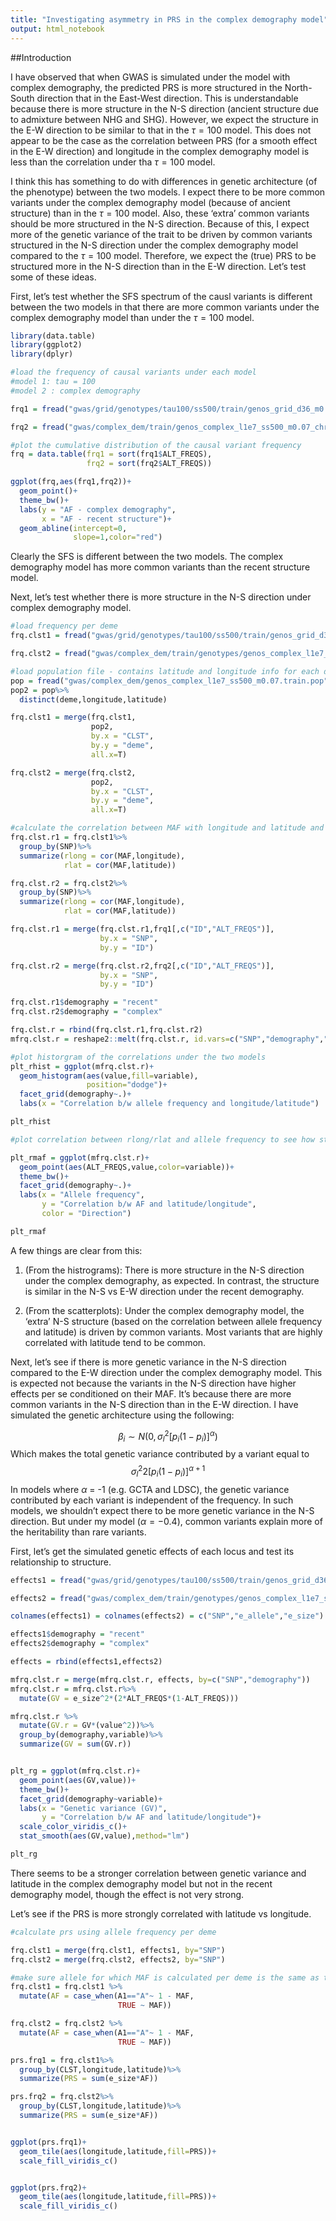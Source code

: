 ```yaml
---
title: "Investigating asymmetry in PRS in the complex demography model"
output: html_notebook
---
```


##Introduction

I have observed that when GWAS is simulated under the model with complex demography, the predicted PRS is more structured in the North-South direction that in the East-West direction. This is understandable because there is more structure in the N-S direction (ancient structure due to admixture between NHG and SHG). However, we expect the structure in the E-W direction to be similar to that in the $\tau = 100$ model. This does not appear to be the case as the correlation between PRS (for a smooth effect in the E-W direction) and longitude in the complex demography model is less than the correlation under tha $\tau = 100$ model.

I think this has something to do with differences in genetic architecture (of the phenotype) between the two models. I expect there to be more common variants under the complex demography model (because of ancient structure) than in the $\tau = 100$ model. Also, these 'extra' common variants should be more structured in the N-S direction. Because of this, I expect more of the genetic variance of the trait to be driven by common variants structured in the N-S direction under the complex demography model compared to the $\tau = 100$ model. Therefore, we expect the (true) PRS to be structured more in the N-S direction than in the E-W direction. Let's test some of these ideas.

First, let's test whether the SFS spectrum of the causl variants is different between the two models in that there are more common variants under the complex demography model than under the $\tau = 100$ model.

```r

library(data.table)
library(ggplot2)
library(dplyr)

#load the frequency of causal variants under each model
#model 1: tau = 100
#model 2 : complex demography

frq1 = fread("gwas/grid/genotypes/tau100/ss500/train/genos_grid_d36_m0.05_s500_t100.rmdup.train.thinned_100kb.frq.afreq")

frq2 = fread("gwas/complex_dem/train/genos_complex_l1e7_ss500_m0.07_chr1_20.rmdup.train.snps.thinned_100kb.frq.afreq")

#plot the cumulative distribution of the causal variant frequency
frq = data.table(frq1 = sort(frq1$ALT_FREQS),
                 frq2 = sort(frq2$ALT_FREQS))

ggplot(frq,aes(frq1,frq2))+
  geom_point()+
  theme_bw()+
  labs(y = "AF - complex demography",
       x = "AF - recent structure")+
  geom_abline(intercept=0,
              slope=1,color="red")

```

Clearly the SFS is different between the two models. The complex demography model has more common variants than the recent structure model.

Next, let's test whether there is more structure in the N-S direction under complex demography model.

```r

#load frequency per deme
frq.clst1 = fread("gwas/grid/genotypes/tau100/ss500/train/genos_grid_d36_m0.05_s500_t100.rmdup.train.clst.frq.strat")

frq.clst2 = fread("gwas/complex_dem/train/genotypes/genos_complex_l1e7_ss500_m0.07_chr1_20.rmdup.train.snps.thinned_100kb.clst.frq.strat")

#load population file - contains latitude and longitude info for each deme
pop = fread("gwas/complex_dem/genos_complex_l1e7_ss500_m0.07.train.pop")
pop2 = pop%>%
  distinct(deme,longitude,latitude)

frq.clst1 = merge(frq.clst1, 
                  pop2, 
                  by.x = "CLST",
                  by.y = "deme",
                  all.x=T)

frq.clst2 = merge(frq.clst2, 
                  pop2, 
                  by.x = "CLST",
                  by.y = "deme",
                  all.x=T)

#calculate the correlation between MAF with longitude and latitude and compare under the two models
frq.clst.r1 = frq.clst1%>%
  group_by(SNP)%>%
  summarize(rlong = cor(MAF,longitude),
            rlat = cor(MAF,latitude))

frq.clst.r2 = frq.clst2%>%
  group_by(SNP)%>%
  summarize(rlong = cor(MAF,longitude),
            rlat = cor(MAF,latitude))

frq.clst.r1 = merge(frq.clst.r1,frq1[,c("ID","ALT_FREQS")],
                    by.x = "SNP",
                    by.y = "ID")

frq.clst.r2 = merge(frq.clst.r2,frq2[,c("ID","ALT_FREQS")],
                    by.x = "SNP",
                    by.y = "ID")

frq.clst.r1$demography = "recent"
frq.clst.r2$demography = "complex"

frq.clst.r = rbind(frq.clst.r1,frq.clst.r2)
mfrq.clst.r = reshape2::melt(frq.clst.r, id.vars=c("SNP","demography","ALT_FREQS"))

#plot historgram of the correlations under the two models
plt_rhist = ggplot(mfrq.clst.r)+
  geom_histogram(aes(value,fill=variable),
                 position="dodge")+
  facet_grid(demography~.)+
  labs(x = "Correlation b/w allele frequency and longitude/latitude")

plt_rhist

#plot correlation between rlong/rlat and allele frequency to see how structure correlates with allele frequency

plt_rmaf = ggplot(mfrq.clst.r)+
  geom_point(aes(ALT_FREQS,value,color=variable))+
  theme_bw()+
  facet_grid(demography~.)+
  labs(x = "Allele frequency",
       y = "Correlation b/w AF and latitude/longitude",
       color = "Direction")

plt_rmaf

```


A few things are clear from this:

1. (From the histrograms): There is more structure in the N-S direction under the complex demography, as expected. In contrast, the structure is similar in the N-S vs E-W direction under the recent demography. 

2. (From the scatterplots): Under the complex demography model, the 'extra' N-S structure (based on the correlation between allele frequency and latitude) is driven by common variants. Most variants that are highly correlated with latitude tend to be common.

Next, let's see if there is more genetic variance in the N-S direction compared to the E-W direction under the complex demography model. This is expected not because the variants in the N-S direction have higher effects per se conditioned on their MAF. It's because there are more common variants in the N-S direction than in the E-W direction. I have simulated the genetic architecture using the following:

$$\beta_i \sim N(0,\sigma_l^2 [p_i(1-p_i)]^\alpha)$$
Which makes the total genetic variance contributed by a variant equal to 
$$\sigma_l^2 2 [p_i(1 - p_i)]^{\alpha+1}$$
In models where $\alpha$ = -1 (e.g. GCTA and LDSC), the genetic variance contributed by each variant is independent of the frequency. In such models, we shouldn't expect there to be more genetic variance in the N-S direction. But under my model ($\alpha = -0.4$), common variants explain more of the heritability than rare variants.

First, let's get the simulated genetic effects of each locus and test its relationship to structure.

```r

effects1 = fread("gwas/grid/genotypes/tau100/ss500/train/genos_grid_d36_m0.05_s500_t100.rmdup.train.thinned_100kb.effects")

effects2 = fread("gwas/complex_dem/train/genotypes/genos_complex_l1e7_ss500_m0.07_chr1_20.rmdup.train.snps.thinned_100kb.effects")

colnames(effects1) = colnames(effects2) = c("SNP","e_allele","e_size")

effects1$demography = "recent"
effects2$demography = "complex"

effects = rbind(effects1,effects2)

mfrq.clst.r = merge(mfrq.clst.r, effects, by=c("SNP","demography"))
mfrq.clst.r = mfrq.clst.r%>%
  mutate(GV = e_size^2*(2*ALT_FREQS*(1-ALT_FREQS)))

mfrq.clst.r %>%
  mutate(GV.r = GV*(value^2))%>%
  group_by(demography,variable)%>%
  summarize(GV = sum(GV.r))


plt_rg = ggplot(mfrq.clst.r)+
  geom_point(aes(GV,value))+
  theme_bw()+
  facet_grid(demography~variable)+
  labs(x = "Genetic variance (GV)",
       y = "Correlation b/w AF and latitude/longitude")+
  scale_color_viridis_c()+
  stat_smooth(aes(GV,value),method="lm")

plt_rg

```

There seems to be a stronger correlation between genetic variance and latitude in the complex demography model but not in the recent demography model, though the effect is not very strong.

Let's see if the PRS is more strongly correlated with latitude vs longitude.

```r

#calculate prs using allele frequency per deme

frq.clst1 = merge(frq.clst1, effects1, by="SNP")
frq.clst2 = merge(frq.clst2, effects2, by="SNP")

#make sure allele for which MAF is calculated per deme is the same as the "T" allele, for which effects are calculated
frq.clst1 = frq.clst1 %>%
  mutate(AF = case_when(A1=="A"~ 1 - MAF,
                        TRUE ~ MAF))

frq.clst2 = frq.clst2 %>%
  mutate(AF = case_when(A1=="A"~ 1 - MAF,
                        TRUE ~ MAF))

prs.frq1 = frq.clst1%>%
  group_by(CLST,longitude,latitude)%>%
  summarize(PRS = sum(e_size*AF))

prs.frq2 = frq.clst2%>%
  group_by(CLST,longitude,latitude)%>%
  summarize(PRS = sum(e_size*AF))


ggplot(prs.frq1)+
  geom_tile(aes(longitude,latitude,fill=PRS))+
  scale_fill_viridis_c()


ggplot(prs.frq2)+
  geom_tile(aes(longitude,latitude,fill=PRS))+
  scale_fill_viridis_c()

```


